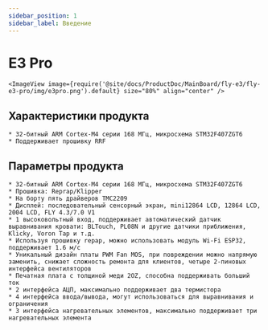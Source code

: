 ```yaml
---
sidebar_position: 1
sidebar_label: Введение
---
```




# E3 Pro

    <ImageView image={require('@site/docs/ProductDoc/MainBoard/fly-e3/fly-e3-pro/img/e3pro.png').default} size="80%" align="center" />

## Характеристики продукта

    * 32-битный ARM Cortex-M4 серии 168 МГц, микросхема STM32F407ZGT6
    * Поддерживает прошивку RRF

## Параметры продукта

    * 32-битный ARM Cortex-M4 серии 168 МГц, микросхема STM32F407ZGT6
    * Прошивка: Reprap/Klipper
    * На борту пять драйверов TMC2209
    * Дисплей: последовательный сенсорный экран, mini12864 LCD, 12864 LCD, 2004 LCD, FLY 4.3/7.0 V1
    * 1 высоковольтный вход, поддерживает автоматический датчик выравнивания кровати: BLTouch, PL08N и другие датчики приближения, Klicky, Voron Tap и т.д.
    * Используя прошивку repap, можно использовать модуль Wi-Fi ESP32, поддерживает 1.6 м/с
    * Уникальный дизайн платы PWM Fan MOS, при повреждении можно напрямую заменить, снижает сложность ремонта для клиентов, четыре 2-пиновых интерфейса вентиляторов
    * Печатная плата с толщиной меди 2OZ, способна поддерживать больший ток
    * 2 интерфейса АЦП, максимально поддерживает два термистора
    * 4 интерфейса ввода/вывода, могут использоваться для выравнивания и ограничения
    * 3 интерфейса нагревательных элементов, максимально поддерживает три нагревательных элемента